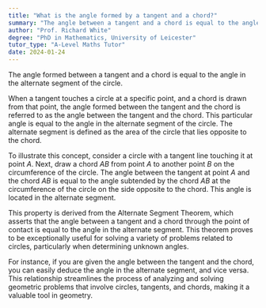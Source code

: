 ```yaml
---
title: "What is the angle formed by a tangent and a chord?"
summary: "The angle between a tangent and a chord is equal to the angle in the alternate segment of the circle, highlighting a key relationship in circle geometry."
author: "Prof. Richard White"
degree: "PhD in Mathematics, University of Leicester"
tutor_type: "A-Level Maths Tutor"
date: 2024-01-24
---
```


The angle formed between a tangent and a chord is equal to the angle in the alternate segment of the circle.

When a tangent touches a circle at a specific point, and a chord is drawn from that point, the angle formed between the tangent and the chord is referred to as the angle between the tangent and the chord. This particular angle is equal to the angle in the alternate segment of the circle. The alternate segment is defined as the area of the circle that lies opposite to the chord.

To illustrate this concept, consider a circle with a tangent line touching it at point $A$. Next, draw a chord $AB$ from point $A$ to another point $B$ on the circumference of the circle. The angle between the tangent at point $A$ and the chord $AB$ is equal to the angle subtended by the chord $AB$ at the circumference of the circle on the side opposite to the chord. This angle is located in the alternate segment.

This property is derived from the Alternate Segment Theorem, which asserts that the angle between a tangent and a chord through the point of contact is equal to the angle in the alternate segment. This theorem proves to be exceptionally useful for solving a variety of problems related to circles, particularly when determining unknown angles.

For instance, if you are given the angle between the tangent and the chord, you can easily deduce the angle in the alternate segment, and vice versa. This relationship streamlines the process of analyzing and solving geometric problems that involve circles, tangents, and chords, making it a valuable tool in geometry.
    